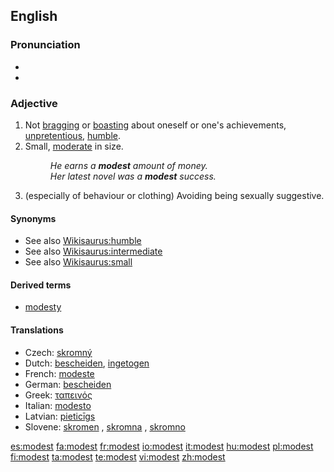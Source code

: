 ==English==

===Pronunciation===
* {{IPA|/ˈmɑdəst/}}
* {{audio|en-us-modest.ogg|Audio (US)}}

===Adjective===
{{en-adj}}

# Not [[bragging]] or [[boasting]] about oneself or one's achievements,  [[unpretentious]], [[humble]].
# Small, [[moderate]] in size.
#: ''He earns a '''modest''' amount of money.''
#: ''Her latest novel was a '''modest''' success.''
# (especially of behaviour or clothing) Avoiding being sexually suggestive.

====Synonyms====
* See also [[Wikisaurus:humble]]
* See also [[Wikisaurus:intermediate]]
* See also [[Wikisaurus:small]]

====Derived terms====
* [[modesty]]

====Translations====
* Czech: [[skromný]] {{m}}
* Dutch: [[bescheiden]], [[ingetogen]]
* French: [[modeste]]
* German: [[bescheiden]]
* Greek: [[ταπεινός]] {{n}}
* Italian: [[modesto]]
* Latvian: [[pieticīgs]]
* Slovene: [[skromen]] {{m}}, [[skromna]] {{f}}, [[skromno]] {{n}}

[[es:modest]]
[[fa:modest]]
[[fr:modest]]
[[io:modest]]
[[it:modest]]
[[hu:modest]]
[[pl:modest]]
[[fi:modest]]
[[ta:modest]]
[[te:modest]]
[[vi:modest]]
[[zh:modest]]